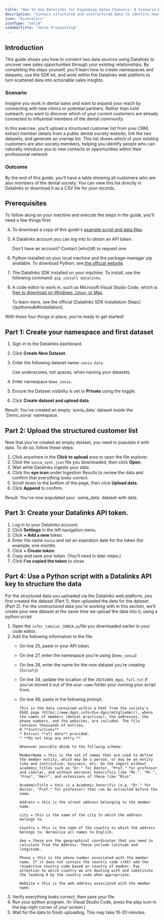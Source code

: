 ```yaml
---
title: "How to Use Datalinks for Expanding Sales Channels: A Scenario-Based Guide"
description: "Connect structured and unstructured data to identify new sales opportunities."
icon: "binoculars"
iconType: "solid"
sidebarTitle: "Sales Prospecting"
---
```


## Introduction

This guide shows you how to connect two data sources using Datalinks to uncover new sales opportunities through your existing relationships. By completing the steps yourself, you’ll learn how to create namespaces and datasets, use the SDK kit, and work within the Datalinks web platform to turn scattered data into actionable sales insights.

### Scenario

Imagine you work in dental sales and want to expand your reach by connecting with new clinics or potential partners. Rather than cold outreach, you want to discover which of your current customers are already connected to influential members of the dental community.

In this exercise, you’ll upload a structured customer list from your CRM, extract member details from a public dental society website, link the two datasets, and generate an overlap list. This list shows which of your existing customers are also society members, helping you identify people who can naturally introduce you to new contacts or opportunities within their professional network.

### Outcome

By the end of this guide, you’ll have a table showing all customers who are also members of the dental society. You can view this list directly in Datalinks or download it as a CSV file for your records.

## Prerequisites

To follow along on your machine and execute the steps in the guide, you’ll need a few things first:

4. To download a copy of this guide's [example script and data files](#).
1. A Datalinks account you can log into to obtain an API token. 

   <Info>
     Don't have an account? Contact [who](#) to request one. 
   </Info>
2. Python installed on your local machine and the package-manager pip available. To download Python, see[ the official website](https://www.python.org/downloads/).
3. The Datalinks SDK installed on your machine. To install, use the following command: `pip install datalinks`.
4. A code editor to work in, such as Microsoft Visual Studio Code, which is [free to download on Windows, Linux, or Mac](https://code.visualstudio.com/download).

   <Info>
     To learn more, see the official [Datalinks SDK Installation Steps](/pythonsdk#installation).
   </Info>

With these four things in place, you're ready to get started!

## Part 1: Create your namespace and first dataset

1. Sign in to the Datalinks dashboard.
2. Click **Create New Dataset**.
3. Enter the following dataset name: `sonia_data`.

   <Info>
     Use underscores, not spaces, when naming your datasets.
   </Info>
4. Enter namespace `Demo_sonia`.
5. Ensure the Dataset visibility is set to **Private** using the toggle.
6. Click **Create dataset and upload data**.

<Check>
  Result: You've created an empty `sonia_data` dataset inside the `Demo_sonia` namespace.
</Check>

## Part 2: Upload the structured customer list

Now that you've created an empty dataset, you need to populate it with data. To do so, follow these steps:

1. Click anywhere in the **Click to upload** area to open the file explorer.
2. Click the `sonia_synt.json` file you downloaded, then click **Open**.
3. Wait while Datalinks ingests your data.
4. Click the **eye icon** under Ingestion Results to review the data and confirm that everything looks correct.
5. Scroll down to the bottom of the page, then click **Upload data**.
6. Click **Append** to confirm.

<Check>
  Result: You've now populated your `sonia_data` dataset with data.
</Check>

## Part 3: Create your Datalinks API token.

1. Log in to your Datalinks account.
2. Click **Settings** in the left navigation menu.
3. Click **\+ Add a new** token.
4. Enter the name `Sonia` and set an expiration date for the token (for example, one month).
5. Click **\+ Create token**.
6. Copy and save your token. (You’ll need in later steps.)
7. Click **I’ve copied the token** to close.

## Part 4: Use a Python script with a Datalinks API key to structure the data

For the structured data you uploaded via the Datalinks web platform, you first created the dataset (Part 1), then uploaded the data for the dataset (Part 2). For the unstructured data you're working with in this section, we'll create your new dataset at the same time we upload the data into it, using a python script. 

1. Open the `infer_tabular_SONIA.py`file you downloaded earlier in your code editor.
1. Add the following information to the file:
   - On line 25, paste in your API token.
   - On line 27, enter the namespace you're using (`Demo_sonia`)
   - On line 28, enter the name for the new dataset you're creating (`Society`)
   - On line 34, update the location of the `20251009_dgoi_full.txt` if you've moved it out of the `what-name` folder your running your script from. 
   - On line 49, paste in the following prompt: 

     ```
     This is the data contained within a html from the society's DGOI page (https://www.dgoi.info/die-dgoi/mitglieder/), where the names of members (dental practices), the addresses, the phone numbers, and the websites, are included. The file contains thousands of entries. 
     # **Instructions**
     * Extract **all data** provided. 
     * **Do not skip any entry.**
     
     Whenever possible abide to the follwing schema:
     
     MemberName = this is the set of names that are used to define the member entity, which may be a person, or may be an entity like and institution, business, etc. Do the import without academic titles such as "Dr." for Doctor, "Prof." for professor and similar, and without personal honorifics like "Ms.", "Mr.", "Frau", "Herr", and extensions of these like "Miss".
     
     AcademicTitle = this is a Academic honorific (e.g. "Dr." for Doctor, "Prof." for professor) that can be extracted before the name.
     
     Address = this is the street address belonging to the member name.
     
     city = this is the name of the city to which the address belongs to.
     
     Country = this is the name of the country to which the address belongs to. Normalize all names to English.
     
     Geo = these are the geographical coordinates that you need to calculate from the Address. These include latitude and longitude.
     
     Phone = this is the phone number associated with the member name. If it does not contain the country code (+XX) add the respective country code based on country of member. Pay attention to which country we are dealing with and substitute the leading 0 by the country code when appropriate.
     
     WebSite = this is the web address associated with the member name.
     ```
3. Verify everything looks correct, then save your file.
4. Run your python program. (In Visual Studio Code, press the play icon in the top-right corner of your screen.)
5. Wait for the data to finish uploading. This may take 10-20 minutes.